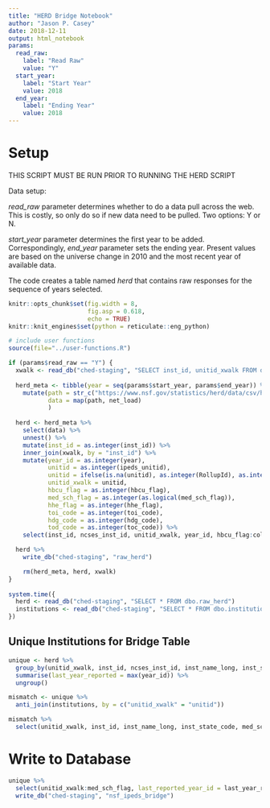 ```yaml
---
title: "HERD Bridge Notebook"
author: "Jason P. Casey"
date: 2018-12-11
output: html_notebook
params:
  read_raw:
    label: "Read Raw"
    value: "Y"
  start_year:
    label: "Start Year"
    value: 2018
  end_year:
    label: "Ending Year"
    value: 2018
---
```


# Setup



THIS SCRIPT MUST BE RUN PRIOR TO RUNNING THE HERD SCRIPT



Data setup:

_read_raw_ parameter determines whether to do a data pull across the web.  This is costly, so only do so if new data need to be pulled.  Two options: Y or N.

_start_year_ parameter determines the first year to be added.  Correspondingly,
_end_year_ parameter sets the ending year.  Present values are based on the universe change in 2010 and the most recent year of available data.

The code creates a table named _herd_ that contains raw responses for the sequence of years selected.

```r
knitr::opts_chunk$set(fig.width = 8,
                      fig.asp = 0.618,
                      echo = TRUE)
knitr::knit_engines$set(python = reticulate::eng_python)

# include user functions
source(file="../user-functions.R")

if (params$read_raw == "Y") {
  xwalk <- read_db("ched-staging", "SELECT inst_id, unitid_xwalk FROM dbo.nsf_ipeds_bridge")
  
  herd_meta <- tibble(year = seq(params$start_year, params$end_year)) %>%  
    mutate(path = str_c("https://www.nsf.gov/statistics/herd/data/csv/herd_", year, ".csv"),
           data = map(path, net_load)
           )
  
  herd <- herd_meta %>%
    select(data) %>%
    unnest() %>%
    mutate(inst_id = as.integer(inst_id)) %>%
    inner_join(xwalk, by = "inst_id") %>%
    mutate(year_id = as.integer(year),
           unitid = as.integer(ipeds_unitid),
           unitid = ifelse(is.na(unitid), as.integer(RollupId), as.integer(unitid)),
           unitid_xwalk = unitid,
           hbcu_flag = as.integer(hbcu_flag),
           med_sch_flag = as.integer(as.logical(med_sch_flag)),
           hhe_flag = as.integer(hhe_flag),
           toi_code = as.integer(toi_code),
           hdg_code = as.integer(hdg_code),
           tod_code = as.integer(toc_code)) %>%
    select(inst_id, ncses_inst_id, unitid_xwalk, year_id, hbcu_flag:column, tod_code, data)

  herd %>%
    write_db("ched-staging", "raw_herd")

    rm(herd_meta, herd, xwalk)
}
  
system.time({
  herd <- read_db("ched-staging", "SELECT * FROM dbo.raw_herd")
  institutions <- read_db("ched-staging", "SELECT * FROM dbo.institutions")
})

```

## Unique Institutions for Bridge Table

```r
unique <- herd %>%
  group_by(unitid_xwalk, inst_id, ncses_inst_id, inst_name_long, inst_state_code, med_sch_flag) %>%
  summarise(last_year_reported = max(year_id)) %>%
  ungroup()

mismatch <- unique %>%
  anti_join(institutions, by = c("unitid_xwalk" = "unitid"))

mismatch %>%
  select(unitid_xwalk, inst_id, inst_name_long, inst_state_code, med_sch_flag)

```

# Write to Database

```r
unique %>%
  select(unitid_xwalk:med_sch_flag, last_reported_year_id = last_year_reported) %>%
  write_db("ched-staging", "nsf_ipeds_bridge")
```

